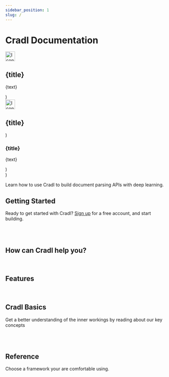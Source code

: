 ```yaml
---
sidebar_position: 1
slug: /
---
```


# Cradl Documentation

  <div style={{
    padding: '12px',
    display: 'flex',
    backgroundColor: '#222',
    border: '1px solid #444',
    borderRadius: '5px',
    width: width
  }}>
    <img src={icon} alt="Icon" height="30px" />
    <div style={{ padding: '2px 12px 16px 12px' }} >
      <h2>{title}</h2>
      <p>{text}</p>
    </div>
  </div>
)

  <div style={{
    padding: '20px',
    display: 'flex',
    backgroundColor: '#222',
    border: '1px solid #444',
    borderRadius: '5px',
    width: width
  }}>
    <img src={icon} alt="Icon" height="30px" />
    <div style={{ padding: '2px 0px 0px 20px' }} >
      <h2>{title}</h2>
    </div>
  </div>
)

  <div style={{ padding: '12px', display: 'flex', width: width }}>
    <div style={{ padding: '2px 2px 2px 2px' }} >
      <h3>{title}</h3>
      <p>{text}</p>
    </div>
  </div>
)

  <div {...props} style={{ display: 'flex', flexWrap: 'wrap', gap: '16px'}} />
)

Learn how to use Cradl to build document parsing APIs with deep learning.

## Getting Started

Ready to get started with Cradl? [Sign up](https://app.cradl.ai/signup) for a free account, and start building.

<br/>

<BoxContainer>
  <Box title="Your first document parser" icon="/img/rocket.svg" width="450px" text="
    Follow step-by-step instructions to create your first document parsing API using Cradl. You will learn all the
    basics required to train your first model.
  " />
  <Box title="Build upon a community model" icon="/img/rocket.svg" width="450px" text="
    Go live quickly and extend an already trained community model with new fields and fine-tune the model on your
    documents.
  " />
</BoxContainer>

<br/>

## How can Cradl help you?

<br/>

<BoxContainer>
  <TextBox title="Remove manual data entry from back-office tasks" width="450px" text="
  " />
  <TextBox title="Help your app users with pre-filled forms" width="450px" text="
  " />
  <TextBox title="Enable more automation in RPA or Low code" width="450px" text="
  " />
  <TextBox title="Quality assurance for document processing workflows" width="450px" text="
  " />
  <TextBox title="Augment chatbots" width="450px" text="
  " />
</BoxContainer>

## Features

<br/>

<BoxContainer>
  <TextBox title="Accurate" width="450px" text="
    Our deep learning models are designed for document parsing and our team of data scientists are working hard to make
    sure you get state-of-the-art accuracy when training a parser on your documents.
  " />
  <TextBox title="Flexible" width="450px" text="
    Parse any document in any language. Our models learn by looking at examples of documents and ground truths without
    any language specific constructs such as word embeddings or part-of-speech tags.
  " />
  <TextBox title="Trustworthy predictions" width="450px" text="
    End-to-end machine learning models make confidence estimates trustworthy. Our models learn by looking at just the
    pixels in the document to produce the desired outcome with no intermediate steps, handcrafted heuristics or
    algorithms.
  " />
  <TextBox title="Feedback loops that work" width="450px" text="
    Simple ground truths that correspond exactly to inputs and outputs of model, no need for additional metadata such
    as bounding boxes, part-of-speech tags or similar. Provide only the values you wish to extract, not where or how
    those values appear in the document.
  " />
  <TextBox title="Fast processing" width="450px" text="
    Parse documents with an average processing time below 2 seconds. We take care of optimization and deployment of
    models on bleeding edge hardware offered by AWS so that you always get low-latency processing.
  " />
  <TextBox title="Integrate anywhere" width="450px" text="
    Integrate your trained model in your own software with easy-to-use SDKs or through our REST API. The only
    requirement is that you can communicate over HTTPS.
  " />
</BoxContainer>

## Cradl Basics

Get a better understanding of the inner workings by reading about our key concepts

<br/>

<BoxContainer>
  <Box title="Model" icon="/img/cogwheels-gear-svgrepo-com.svg" text="
    A model is a machine learning model that can be trained to solve a specific document data extraction task, like
    capturing payment info from invoices.
  " />
  <Box title="Document" icon="/img/browser-computing-svgrepo-com.svg" text="
    A semi-structured document like an invoice, receipt, ID document, etc. in a PDF or image format. Any language and
    any layout.
  " />
  <Box title="Ground Truth" icon="/img/share-svgrepo-com.svg" text="
    A dataset consists of many (typically thousands) of documents that are used to train a specific model.
  " />
  <Box title="Dataset" icon="/img/share-svgrepo-com.svg" text="
    A dataset consists of many (typically thousands) of documents that are used to train a specific model.
  " />
  <Box title="Training" icon="/img/database-svgrepo-com.svg" text="
    Train your Model using Datasets.
    A data bundle is a collection of one or more datasets that has been prepared for Model training.
  " />
  <Box title="Prediction" icon="/img/coding-programming-language-svgrepo-com.svg" text="
    When your model has finished training using your Data Bundle it can start capturing data from new and previously
    unseen documents.
  " />
</BoxContainer>

<br/>

## Reference

Choose a framework your are comfortable using.

<br/>

<BoxContainer>
  <SdkBox title="CLI" text="" icon="/img/browser-coding-svgrepo-com.svg" />
  <SdkBox title="REST API" text="" icon="/img/shield-antivirus-svgrepo-com.svg" />
  <SdkBox title="Python SDK" text="" icon="/img/Python-logo-notext.svg" />
  <SdkBox title="TypeScript SDK" text="" icon="/img/Typescript_logo_2020.svg" />
  <SdkBox title="Java SDK" text="" icon="/img/java.svg" />
  <SdkBox title=".NET SDK" text="" icon="/img/NET_Logo.svg" />
</BoxContainer>
